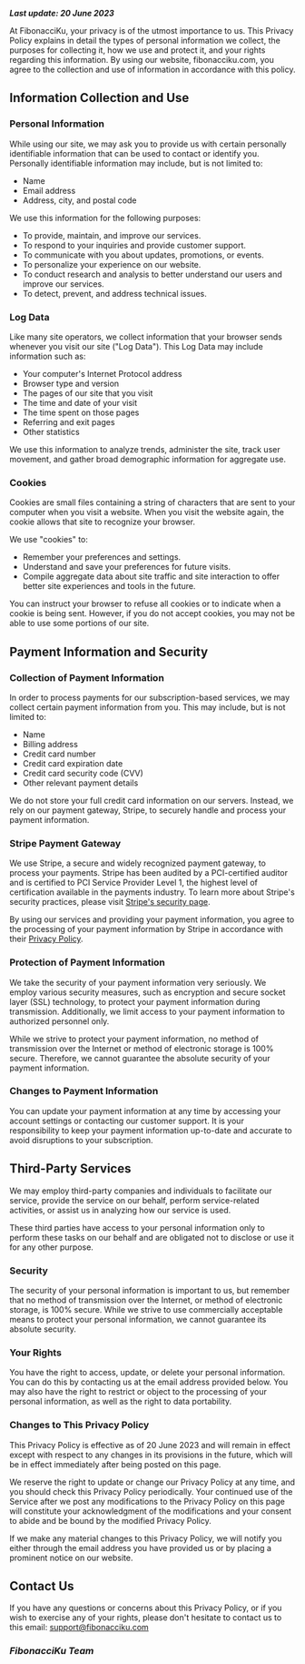 **_Last update: 20 June 2023_**

At FibonacciKu, your privacy is of the utmost importance to us. This Privacy Policy explains in detail the types of personal information we collect, the purposes for collecting it, how we use and protect it, and your rights regarding this information. By using our website, fibonacciku.com, you agree to the collection and use of information in accordance with this policy.

## Information Collection and Use

### Personal Information

While using our site, we may ask you to provide us with certain personally identifiable information that can be used to contact or identify you. Personally identifiable information may include, but is not limited to:

- Name
- Email address
- Address, city, and postal code

We use this information for the following purposes:

- To provide, maintain, and improve our services.
- To respond to your inquiries and provide customer support.
- To communicate with you about updates, promotions, or events.
- To personalize your experience on our website.
- To conduct research and analysis to better understand our users and improve our services.
- To detect, prevent, and address technical issues.

### Log Data

Like many site operators, we collect information that your browser sends whenever you visit our site ("Log Data"). This Log Data may include information such as:

- Your computer's Internet Protocol address
- Browser type and version
- The pages of our site that you visit
- The time and date of your visit
- The time spent on those pages
- Referring and exit pages
- Other statistics

We use this information to analyze trends, administer the site, track user movement, and gather broad demographic information for aggregate use.

### Cookies

Cookies are small files containing a string of characters that are sent to your computer when you visit a website. When you visit the website again, the cookie allows that site to recognize your browser.

We use "cookies" to:

- Remember your preferences and settings.
- Understand and save your preferences for future visits.
- Compile aggregate data about site traffic and site interaction to offer better site experiences and tools in the future.

You can instruct your browser to refuse all cookies or to indicate when a cookie is being sent. However, if you do not accept cookies, you may not be able to use some portions of our site.

## Payment Information and Security

### Collection of Payment Information

In order to process payments for our subscription-based services, we may collect certain payment information from you. This may include, but is not limited to:

- Name
- Billing address
- Credit card number
- Credit card expiration date
- Credit card security code (CVV)
- Other relevant payment details

We do not store your full credit card information on our servers. Instead, we rely on our payment gateway, Stripe, to securely handle and process your payment information.

### Stripe Payment Gateway

We use Stripe, a secure and widely recognized payment gateway, to process your payments. Stripe has been audited by a PCI-certified auditor and is certified to PCI Service Provider Level 1, the highest level of certification available in the payments industry. To learn more about Stripe's security practices, please visit [Stripe's security page](https://stripe.com/docs/security).

By using our services and providing your payment information, you agree to the processing of your payment information by Stripe in accordance with their [Privacy Policy](https://stripe.com/docs/security).

### Protection of Payment Information

We take the security of your payment information very seriously. We employ various security measures, such as encryption and secure socket layer (SSL) technology, to protect your payment information during transmission. Additionally, we limit access to your payment information to authorized personnel only.

While we strive to protect your payment information, no method of transmission over the Internet or method of electronic storage is 100% secure. Therefore, we cannot guarantee the absolute security of your payment information.

### Changes to Payment Information

You can update your payment information at any time by accessing your account settings or contacting our customer support. It is your responsibility to keep your payment information up-to-date and accurate to avoid disruptions to your subscription.

## Third-Party Services

We may employ third-party companies and individuals to facilitate our service, provide the service on our behalf, perform service-related activities, or assist us in analyzing how our service is used.

These third parties have access to your personal information only to perform these tasks on our behalf and are obligated not to disclose or use it for any other purpose.

### Security

The security of your personal information is important to us, but remember that no method of transmission over the Internet, or method of electronic storage, is 100% secure. While we strive to use commercially acceptable means to protect your personal information, we cannot guarantee its absolute security.

### Your Rights

You have the right to access, update, or delete your personal information. You can do this by contacting us at the email address provided below. You may also have the right to restrict or object to the processing of your personal information, as well as the right to data portability.

### Changes to This Privacy Policy

This Privacy Policy is effective as of 20 June 2023 and will remain in effect except with respect to any changes in its provisions in the future, which will be in effect immediately after being posted on this page.

We reserve the right to update or change our Privacy Policy at any time, and you should check this Privacy Policy periodically. Your continued use of the Service after we post any modifications to the Privacy Policy on this page will constitute your acknowledgment of the modifications and your consent to abide and be bound by the modified Privacy Policy.

If we make any material changes to this Privacy Policy, we will notify you either through the email address you have provided us or by placing a prominent notice on our website.

## Contact Us

If you have any questions or concerns about this Privacy Policy, or if you wish to exercise any of your rights, please don't hesitate to contact us to this email: <support@fibonacciku.com>

### _FibonacciKu Team_

